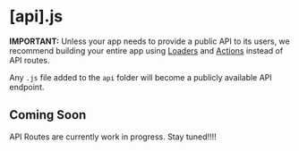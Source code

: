 
# [api].js

**IMPORTANT:** Unless your app needs to provide a public API to its users, we recommend building your entire app using [Loaders](/docs/loaders) and [Actions](/docs/actions) instead of API routes.

Any `.js` file added to the `api` folder will become a publicly available API endpoint.

## Coming Soon

API Routes are currently work in progress. Stay tuned!!!!
